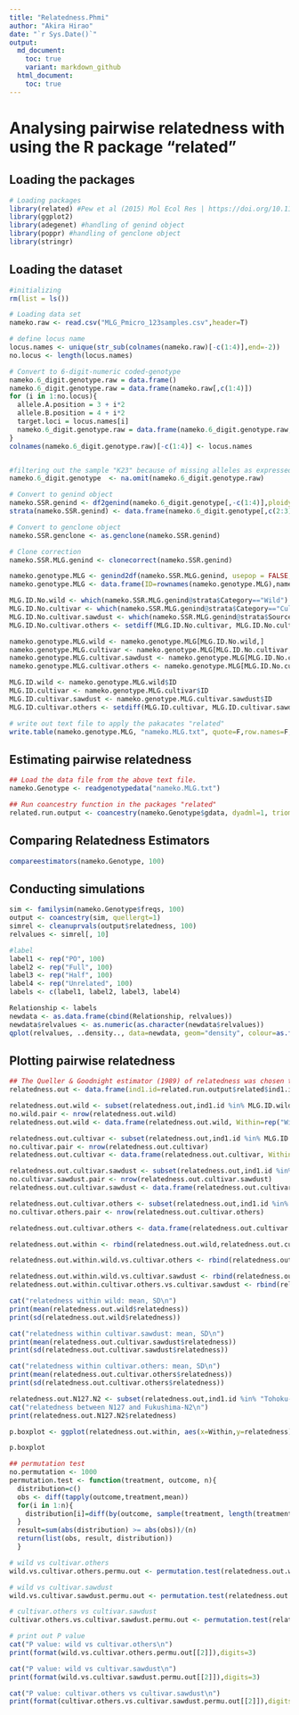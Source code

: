 ```yaml
---
title: "Relatedness.Phmi"
author: "Akira Hirao"
date: "`r Sys.Date()`"
output: 
  md_document:
    toc: true
    variant: markdown_github
  html_document:
    toc: true
---
```


# Analysing pairwise relatedness with using the R package "related" 

## Loading the packages

```r
# Loading packages
library(related) #Pew et al (2015) Mol Ecol Res | https://doi.org/10.1111/1755-0998.12323
library(ggplot2)
library(adegenet) #handling of genind object
library(poppr) #handling of genclone object
library(stringr)
```

## Loading the dataset

```r
#initializing
rm(list = ls())

# Loading data set
nameko.raw <- read.csv("MLG_Pmicro_123samples.csv",header=T)

# define locus name
locus.names <- unique(str_sub(colnames(nameko.raw)[-c(1:4)],end=-2))
no.locus <- length(locus.names)

# Convert to 6-digit-numeric coded-genotype
nameko.6_digit.genotype.raw = data.frame()
nameko.6_digit.genotype.raw = data.frame(nameko.raw[,c(1:4)])
for (i in 1:no.locus){
  allele.A.position = 3 + i*2
  allele.B.position = 4 + i*2
  target.loci = locus.names[i]
  nameko.6_digit.genotype.raw = data.frame(nameko.6_digit.genotype.raw, target.loci = paste(formatC(nameko.raw[,allele.A.position],width=3, flag="0"),formatC(nameko.raw[,allele.B.position],width=3, flag="0"),sep=""))
}
colnames(nameko.6_digit.genotype.raw)[-c(1:4)] <- locus.names


#filtering out the sample "K23" because of missing alleles as expressed "NA"
nameko.6_digit.genotype  <- na.omit(nameko.6_digit.genotype.raw)

# Convert to genind object
nameko.SSR.genind <- df2genind(nameko.6_digit.genotype[,-c(1:4)],ploidy=2,ncode=3,ind.name=nameko.6_digit.genotype$ID,pop=nameko.6_digit.genotype$Category)
strata(nameko.SSR.genind) <- data.frame(nameko.6_digit.genotype[,c(2:3)])

# Convert to genclone object
nameko.SSR.genclone <- as.genclone(nameko.SSR.genind)

# Clone correction
nameko.SSR.MLG.genind <- clonecorrect(nameko.SSR.genind)

nameko.genotype.MLG <- genind2df(nameko.SSR.MLG.genind, usepop = FALSE, oneColPerAll = TRUE)
nameko.genotype.MLG <- data.frame(ID=rownames(nameko.genotype.MLG),nameko.genotype.MLG)

MLG.ID.No.wild <- which(nameko.SSR.MLG.genind@strata$Category=="Wild")
MLG.ID.No.cultivar <- which(nameko.SSR.MLG.genind@strata$Category=="Cultivar")
MLG.ID.No.cultivar.sawdust <- which(nameko.SSR.MLG.genind@strata$Source=="Cultivar.sawdust.JPN")
MLG.ID.No.cultivar.others <- setdiff(MLG.ID.No.cultivar, MLG.ID.No.cultivar.sawdust)

nameko.genotype.MLG.wild <- nameko.genotype.MLG[MLG.ID.No.wild,]
nameko.genotype.MLG.cultivar <- nameko.genotype.MLG[MLG.ID.No.cultivar,]
nameko.genotype.MLG.cultivar.sawdust <- nameko.genotype.MLG[MLG.ID.No.cultivar.sawdust,]
nameko.genotype.MLG.cultivar.others <- nameko.genotype.MLG[MLG.ID.No.cultivar.others,]

MLG.ID.wild <- nameko.genotype.MLG.wild$ID
MLG.ID.cultivar <- nameko.genotype.MLG.cultivar$ID
MLG.ID.cultivar.sawdust <- nameko.genotype.MLG.cultivar.sawdust$ID
MLG.ID.cultivar.others <- setdiff(MLG.ID.cultivar, MLG.ID.cultivar.sawdust)

# write out text file to apply the pakacates "related"
write.table(nameko.genotype.MLG, "nameko.MLG.txt", quote=F,row.names=F,col.names=F, append=F)
```

## Estimating pairwise relatedness

```r
## Load the data file from the above text file.
nameko.Genotype <- readgenotypedata("nameko.MLG.txt")

## Run coancestry function in the packages "related"
related.run.output <- coancestry(nameko.Genotype$gdata, dyadml=1, trioml=1, lynchli=1, lynchrd=1, quellergt=1, ritland =1, wang=1)
```

## Comparing Relatedness Estimators

```r
compareestimators(nameko.Genotype, 100)
```

## Conducting simulations 

```r
sim <- familysim(nameko.Genotype$freqs, 100)
output <- coancestry(sim, quellergt=1)
simrel <- cleanuprvals(output$relatedness, 100)
relvalues <- simrel[, 10]

#label
label1 <- rep("PO", 100)
label2 <- rep("Full", 100)
label3 <- rep("Half", 100)
label4 <- rep("Unrelated", 100)
labels <- c(label1, label2, label3, label4)

Relationship <- labels
newdata <- as.data.frame(cbind(Relationship, relvalues))
newdata$relvalues <- as.numeric(as.character(newdata$relvalues))
qplot(relvalues, ..density.., data=newdata, geom="density", colour=as.factor(Relationship), xlab="Relatedness Value", ylab="Density")
```

## Plotting pairwise relatedness

```r
## The Queller & Goodnight estimator (1989) of relatedness was chosen to applied for the following analyses
relatedness.out <- data.frame(ind1.id=related.run.output$related$ind1.id, ind2.id=related.run.output$related$ind2.id, relatedness=related.run.output$related$quellergt)

relatedness.out.wild <- subset(relatedness.out,ind1.id %in% MLG.ID.wild & ind2.id %in% MLG.ID.wild)
no.wild.pair <- nrow(relatedness.out.wild)
relatedness.out.wild <- data.frame(relatedness.out.wild, Within=rep("Wild",no.wild.pair))

relatedness.out.cultivar <- subset(relatedness.out,ind1.id %in% MLG.ID.cultivar & ind2.id %in% MLG.ID.cultivar)
no.cultivar.pair <- nrow(relatedness.out.cultivar)
relatedness.out.cultivar <- data.frame(relatedness.out.cultivar, Within=rep("Cultivar",no.cultivar.pair))

relatedness.out.cultivar.sawdust <- subset(relatedness.out,ind1.id %in% MLG.ID.cultivar.sawdust & ind2.id %in% MLG.ID.cultivar.sawdust)
no.cultivar.sawdust.pair <- nrow(relatedness.out.cultivar.sawdust)
relatedness.out.cultivar.sawdust <- data.frame(relatedness.out.cultivar.sawdust, Within=rep("Cultivar.sawdust",no.cultivar.sawdust.pair))

relatedness.out.cultivar.others <- subset(relatedness.out,ind1.id %in% MLG.ID.cultivar.others & ind2.id %in% MLG.ID.cultivar.others)
no.cultivar.others.pair <- nrow(relatedness.out.cultivar.others)

relatedness.out.cultivar.others <- data.frame(relatedness.out.cultivar.others, Within=rep("Cultivar.others",no.cultivar.others.pair))

relatedness.out.within <- rbind(relatedness.out.wild,relatedness.out.cultivar.sawdust,relatedness.out.cultivar.others)

relatedness.out.within.wild.vs.cultivar.others <- rbind(relatedness.out.wild,relatedness.out.cultivar.others)

relatedness.out.within.wild.vs.cultivar.sawdust <- rbind(relatedness.out.wild,relatedness.out.cultivar.sawdust)
relatedness.out.within.cultivar.others.vs.cultivar.sawdust <- rbind(relatedness.out.cultivar.others,relatedness.out.cultivar.sawdust)

cat("relatedness within wild: mean, SD\n")
print(mean(relatedness.out.wild$relatedness))
print(sd(relatedness.out.wild$relatedness))

cat("relatedness within cultivar.sawdust: mean, SD\n")
print(mean(relatedness.out.cultivar.sawdust$relatedness))
print(sd(relatedness.out.cultivar.sawdust$relatedness))

cat("relatedness within cultivar.others: mean, SD\n")
print(mean(relatedness.out.cultivar.others$relatedness))
print(sd(relatedness.out.cultivar.others$relatedness))

relatedness.out.N127.N2 <- subset(relatedness.out,ind1.id %in% "Tohoku-N127" & ind2.id %in% "Fukushima-N2")
cat("relatedness between N127 and Fukushima-N2\n")
print(relatedness.out.N127.N2$relatedness)

p.boxplot <- ggplot(relatedness.out.within, aes(x=Within,y=relatedness)) + geom_boxplot() + xlab("") + ylab("Relatedness")

p.boxplot
```

```r
## permutation test
no.permutation <- 1000
permutation.test <- function(treatment, outcome, n){
  distribution=c()
  obs <- diff(tapply(outcome,treatment,mean))
  for(i in 1:n){
    distribution[i]=diff(by(outcome, sample(treatment, length(treatment), FALSE), mean))
  }
  result=sum(abs(distribution) >= abs(obs))/(n)
  return(list(obs, result, distribution))
  }

# wild vs cultivar.others
wild.vs.cultivar.others.permu.out <- permutation.test(relatedness.out.within.wild.vs.cultivar.others$Within, relatedness.out.within.wild.vs.cultivar.others$relatedness, no.permutation)

# wild vs cultivar.sawdust
wild.vs.cultivar.sawdust.permu.out <- permutation.test(relatedness.out.within.wild.vs.cultivar.sawdust$Within, relatedness.out.within.wild.vs.cultivar.sawdust$relatedness, no.permutation)

# cultivar.others vs cultivar.sawdust
cultivar.others.vs.cultivar.sawdust.permu.out <- permutation.test(relatedness.out.within.cultivar.others.vs.cultivar.sawdust$Within, relatedness.out.within.cultivar.others.vs.cultivar.sawdust$relatedness, no.permutation)

# print out P value
cat("P value: wild vs cultivar.others\n")
print(format(wild.vs.cultivar.others.permu.out[[2]]),digits=3)

cat("P value: wild vs cultivar.sawdust\n")
print(format(wild.vs.cultivar.sawdust.permu.out[[2]]),digits=3)

cat("P value: cultivar.others vs cultivar.sawdust\n")
print(format(cultivar.others.vs.cultivar.sawdust.permu.out[[2]]),digits=3)
```